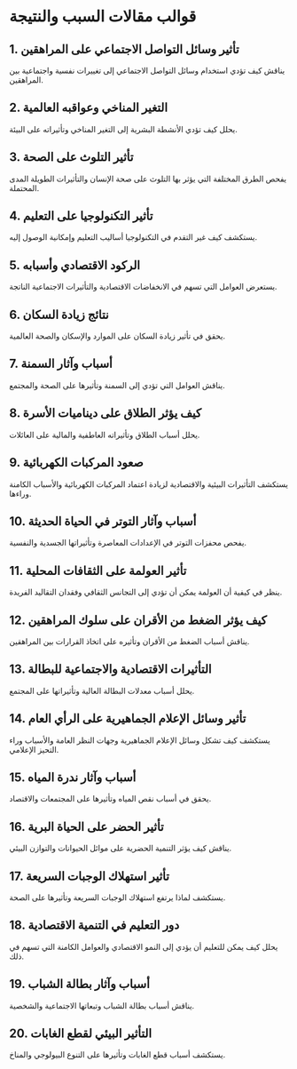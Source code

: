 # قوالب مقالات السبب والنتيجة


<div style={{ width: "100%", padding: 20, height: "70vh" }}>
  <Chat
    welcome={"مرحبًا، أي نوع من النماذج ترغب في مناقشته أو إنشائه؟"}
    teacherName={"أليكس"}
    systemPrompt={"من فضلك، ساعد هذا المستخدم في العثور على النموذج الذي يبحث عنه!"}
  />
</div>

## 1. تأثير وسائل التواصل الاجتماعي على المراهقين

يناقش كيف تؤدي استخدام وسائل التواصل الاجتماعي إلى تغييرات نفسية واجتماعية بين المراهقين.

## 2. التغير المناخي وعواقبه العالمية

يحلل كيف تؤدي الأنشطة البشرية إلى التغير المناخي وتأثيراته على البيئة.

## 3. تأثير التلوث على الصحة

يفحص الطرق المختلفة التي يؤثر بها التلوث على صحة الإنسان والتأثيرات الطويلة المدى المحتملة.

## 4. تأثير التكنولوجيا على التعليم

يستكشف كيف غير التقدم في التكنولوجيا أساليب التعليم وإمكانية الوصول إليه.

## 5. الركود الاقتصادي وأسبابه

يستعرض العوامل التي تسهم في الانخفاضات الاقتصادية والتأثيرات الاجتماعية الناتجة.

## 6. نتائج زيادة السكان

يحقق في تأثير زيادة السكان على الموارد والإسكان والصحة العالمية.

## 7. أسباب وآثار السمنة

يناقش العوامل التي تؤدي إلى السمنة وتأثيرها على الصحة والمجتمع.

## 8. كيف يؤثر الطلاق على ديناميات الأسرة

يحلل أسباب الطلاق وتأثيراته العاطفية والمالية على العائلات.

## 9. صعود المركبات الكهربائية

يستكشف التأثيرات البيئية والاقتصادية لزيادة اعتماد المركبات الكهربائية والأسباب الكامنة وراءها.

## 10. أسباب وآثار التوتر في الحياة الحديثة

يفحص محفزات التوتر في الإعدادات المعاصرة وتأثيراتها الجسدية والنفسية.

## 11. تأثير العولمة على الثقافات المحلية

ينظر في كيفية أن العولمة يمكن أن تؤدي إلى التجانس الثقافي وفقدان التقاليد الفريدة.

## 12. كيف يؤثر الضغط من الأقران على سلوك المراهقين

يناقش أسباب الضغط من الأقران وتأثيره على اتخاذ القرارات بين المراهقين.

## 13. التأثيرات الاقتصادية والاجتماعية للبطالة

يحلل أسباب معدلات البطالة العالية وتأثيراتها على المجتمع.

## 14. تأثير وسائل الإعلام الجماهيرية على الرأي العام

يستكشف كيف تشكل وسائل الإعلام الجماهيرية وجهات النظر العامة والأسباب وراء التحيز الإعلامي.

## 15. أسباب وآثار ندرة المياه

يحقق في أسباب نقص المياه وتأثيرها على المجتمعات والاقتصاد.

## 16. تأثير الحضر على الحياة البرية

يناقش كيف يؤثر التنمية الحضرية على موائل الحيوانات والتوازن البيئي.

## 17. تأثير استهلاك الوجبات السريعة

يستكشف لماذا يرتفع استهلاك الوجبات السريعة وتأثيرها على الصحة.

## 18. دور التعليم في التنمية الاقتصادية

يحلل كيف يمكن للتعليم أن يؤدي إلى النمو الاقتصادي والعوامل الكامنة التي تسهم في ذلك.

## 19. أسباب وآثار بطالة الشباب

يناقش أسباب بطالة الشباب وتبعاتها الاجتماعية والشخصية.

## 20. التأثير البيئي لقطع الغابات

يستكشف أسباب قطع الغابات وتأثيرها على التنوع البيولوجي والمناخ.

